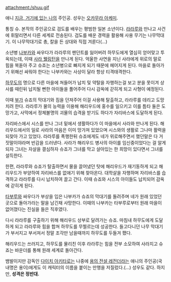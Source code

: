 attachment:/shuu.gif

애니 [[지금, 거기에 있는 나]]의 주인공. 성우는 [[오카무라 아케미]].

통칭 슈. 본작의 주인공으로 검도를 배우는 평범한 일본 소년이다. [[라라루]]와 만나고 사건에 휘말리면서 다른 세계로 전송된다. 검도를 배운 경력을 활용해 사용 무기는 나무막대기. 이 나무막대기로 총, 칼을 든 상대와 직접 겨룬다(...) 

소년병 [[나부카]]와 싸우다가 라라루의 팬던트를 잃어버려 하무도에게 열심히 얻어맞고 투옥되는데, 이때 [[사라 웰링턴]]을 만나게 된다. 억울한 사연을 지닌 사라에게 위로의 말로 힘을 복돋아 주고 슈죠는 소년병으로 빠지게 되기 때문에 헤어지게 된다. 마을로 돌아가기 위해선 싸워야 한다는 나부카와는 사상이 달라 항상 티격태격한다. 

[[하무도]]의 명으로 다른 마을에 쳐들어가 납치 및 약탈을 자행하는걸 보고 분을 못이겨 상사를 때린뒤 납치될 뻔한 아이들을 풀어주어 다시 감옥에 갇히게 되고 사형이 예정된다. 

이때 [[부]]가 슈죠의 막대기와 짐을 던져주어 이걸 사용해 탈출하고, 라라루를 데리고 도망치려 한다. 라라루가 물의 능력을 이용해 해리우드에 홍수를 일으키고 이를 틈타 둘은 도망가고, 사막에서 정체불명의 괴물의 습격을 받기도 하다가 자리바스에 도달하게 된다.

자리바스에서 시스를 만나 그녀 밑에서 생활하다가 이 마을에서 사라와 만나게 된다. 해리우드에서의 일로 사라의 마음은 이미 망가져 있었으며 시스와의 생활로 그나마 활력을 되찾아 가고 있었다. 라라루를 폭행한뒤 슈죠에게도 네가 위로해주면서 했던말은 다 거짓말이야라며 반감을 드러낸다. 사라가 해리우드 병사의 아이를 임신중이었다는 걸 알게되자 그녀는 자살을 결심하자 슈죠가 그녀를 막고 살아있는 한 희망이 있다면서 그녀를 설득한다.

한편, 라라루와 슈죠가 탈출하면서 물을 끌어냈던 탓에 해리우드가 재기동하게 되고 해리우드가 부양하여 자리바스를 없애기 위해 찾아온다. 대학살을 자행하며 자리바스를 습격하고 라라루를 다시 납치하여 끌고 간다. 이때 슈죠와 시스의 아이들도 납치되어 감옥에 갇히게 된다.

[[타부루]]와 싸우다가 부상을 입은 나부카가 슈죠의 막대기를 돌려주며 네가 원래 있었던 곳으로 돌아가라는 말을 남긴채 사망한다. 이때의 나부카는 타부루로부터 원래 마을이 없어졌다는 진실을 들은 직후였다.

다시 라라루를 구출하기 위해 해리우드 상부로 달려가는 슈죠. 마침내 하무도에게 도달하게 되고 라라루와 힘을 합쳐 하무도를 무찔르는데 성공한다. 들고다니던 나무 막대기가 부서지고 부서져서 정말 조각만 남을때까지 하무도를 두들겨 팼다.

해리우드는 쓰러지고, 하무도를 물리친 이후 라라루는 힘을 전부 소모하여 사라지고 슈죠는 바운더를 통해 원래 세계로 돌아간다. 

뱀발이지만 감독인 [[다이치 아키타로]]는 나중에 [[용의 전설 레전더]]라는 애니의 주인공(국내명은 용이)에게도 이 캐릭터의 이름을 붙이는 만행을 저질렀다.(...) 성우도 같다. 하지만, '''성격은 정반대.'''
